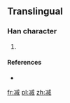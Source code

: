 ==Translingual==

===Han character===
{{Han char|rn=15|rad=冫|as=10|sn=12|four=|canj=IMIHF|ids=⿰冫烕}}

# {{defn|Han|sort=冫10}}

====References====
* {{Han ref|kx=0133.211|dkj=|dj=|hdz=10300.011|uh=34D5|ud=13525|bh=|bd=}}

[[fr:㓕]]
[[pl:㓕]]
[[zh:㓕]]